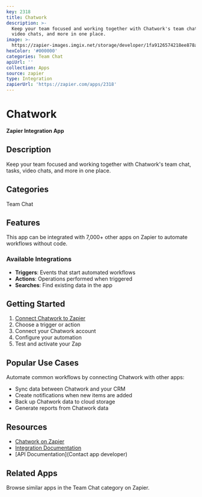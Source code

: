 ```yaml
---
key: 2318
title: Chatwork
description: >-
  Keep your team focused and working together with Chatwork's team chat, tasks,
  video chats, and more in one place.
image: >-
  https://zapier-images.imgix.net/storage/developer/1fa9126574218ee878a2d694b4076026.png?auto=format%2Ccompress&ixlib=python-3.0.0&q=50
hexColor: '#000000'
categories: Team Chat
apiUrl: ''
collection: Apps
source: zapier
type: Integration
zapierUrl: 'https://zapier.com/apps/2318'
---
```

# Chatwork

**Zapier Integration App**

## Description

Keep your team focused and working together with Chatwork's team chat, tasks, video chats, and more in one place.

## Categories

Team Chat

## Features

This app can be integrated with 7,000+ other apps on Zapier to automate workflows without code.

### Available Integrations

- **Triggers**: Events that start automated workflows
- **Actions**: Operations performed when triggered
- **Searches**: Find existing data in the app

## Getting Started

1. [Connect Chatwork to Zapier](https://zapier.com/apps/2318)
2. Choose a trigger or action
3. Connect your Chatwork account
4. Configure your automation
5. Test and activate your Zap

## Popular Use Cases

Automate common workflows by connecting Chatwork with other apps:

- Sync data between Chatwork and your CRM
- Create notifications when new items are added
- Back up Chatwork data to cloud storage
- Generate reports from Chatwork data

## Resources

- [Chatwork on Zapier](https://zapier.com/apps/2318)
- [Integration Documentation](https://zapier.com/apps/2318/integrations)
- [API Documentation](Contact app developer)

## Related Apps

Browse similar apps in the Team Chat category on Zapier.
